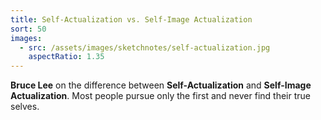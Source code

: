 ```yaml
---
title: Self-Actualization vs. Self-Image Actualization
sort: 50
images:
  - src: /assets/images/sketchnotes/self-actualization.jpg
    aspectRatio: 1.35
---
```


**Bruce Lee** on the difference between **Self-Actualization** and **Self-Image Actualization**. Most people pursue only the first and never find their true selves.
